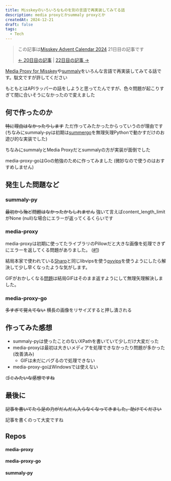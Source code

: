 ---
title: Misskeyのいろいろなものを別の言語で再実装してみてる話
description: media proxyとかsummaly proxyとか
createdAt: 2024-12-21
draft: false
tags:
  - Tech
---

> この記事は[Misskey Advent Calendar 2024](https://adventar.org/calendars/10208) 21日目の記事です
> 
> [← 20日目の記事](https://yumechi.jp/ja/blog/2024/misskey%E3%83%8F%E3%83%BC%E3%83%89%E3%83%8B%E3%83%B3%E3%82%B0/) | [22日目の記事 →](https://note.com/cv_k/n/n42cfe0d67712)

<Advantar id="10208" />

[Media Proxy for Misskey](https://github.com/misskey-dev/media-proxy)や[summaly](https://github.com/misskey-dev/summaly)をいろんな言語で再実装してみてる話です。駄文ですが許してください

もともとはAPIラッパーの話をしようと思ってたんですが、色々問題が起こりすぎて間に合いそうになかったので変えました

## 何で作ったのか
~~特に理由はなかったりします~~ ただ作ってみたかったからっていうのが理由です (ちなみにsummaly-pyは初期は[summergo](https://github.com/nexryai/summergo)を無理矢理Pythonで動かすだけのお遊び的な実装でした)

ちなみにsummalyとMedia Proxyだとsummalyの方が実装が面倒でした

media-proxy-goはGoの勉強のために作ってみました (微妙なので使うのはおすすめしません)
## 発生した問題など
### summaly-py
~~最初から殆ど問題はなかったかもしれません~~ 強いて言えばcontent_length_limitがNone (null)な場合にエラーが返ってくるくらいです
### media-proxy
media-proxyは初期に使ってたライブラリのPillowだと大きな画像を処理できずにエラーを返してくる問題がありました。 ([#1](https://github.com/AmaseCocoa/media-proxy/issues/1))

結局本家で使われている[Sharp](https://sharp.pixelplumbing.com/)と同じlibvipsを使う[pyvips](https://github.com/libvips/pyvips)を使うようにしたら解決して少し早くなったような気がします。

GIFがおかしくなる[問題](https://misskey.io/notes/9ycexc1k071y0gdb)は結局GIFはそのまま返すようにして無理矢理解決しました。

### media-proxy-go
~~多すぎて覚えてない~~ 横長の画像をリサイズすると押し潰される
## 作ってみた感想
* summaly-pyは使ったことのないXPathを書いていて少しだけ大変だった
* media-proxyは最初は大きいメディアを処理できなかったり問題が多かった (改善済み)
  * GIFは未だにバグるので処理できない
* media-proxy-goはWindowsでは使えない

~~ゴミみたいな感想ですね~~
## 最後に
~~記事を書いてたら足の力がだんだん入らなくなってきました。助けてください~~

記事を書くのって大変ですね
## Repos
#### media-proxy
<GitHub repo="AmaseCocoa/media-proxy" />

#### media-proxy-go
<GitHub repo="AmaseCocoa/media-proxy-go" />

#### summaly-py
<GitHub repo="AmaseCocoa/summaly-py" />
